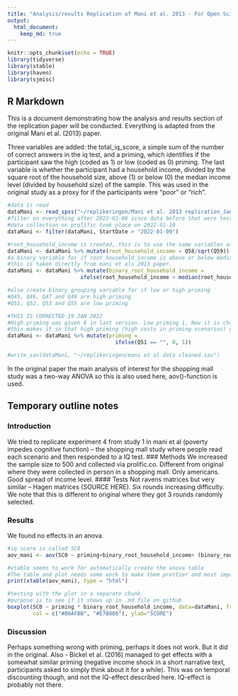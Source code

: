 ```yaml
---
title: "Analysis/results Replication of Mani et al. 2013 - For Open Science course"
output:
  html_document: 
    keep_md: true
---
```

<!-- KNITTING ONLY WORKS IN HTML FOR NOW.  -->


```r
knitr::opts_chunk$set(echo = TRUE)
library(tidyverse)
library(xtable)
library(haven)
library(sjmisc)
```

## R Markdown

This is a document demonstrating how the analysis and results section of the replication paper will be conducted. Everything is adapted from the original Mani et al. (2013) paper.

Three variables are added: the total_iq_score, a simple sum of the number of correct answers in the iq test, and a priming, which identifies if the participant saw the high (coded as 1) or low (coded as 0) priming. The last variable is whether the participant had a household income, divided by the square root of the household size, above (1) or below (0) the median income level (divided by household size) of the sample. This was used in the original study as a proxy for if the participants were "poor" or "rich". 

```r

#data is read 
dataMani <- read_spss("~/replikeringen/Mani et al. 2013 replication_January 12, 2022_09.28.sav")
#filter on everything after 2022-01-09 since data before that were tests.
#data collection on prolific took place on 2022-01-10
dataMani <- filter(dataMani, StartDate > "2022-01-09")

#root_household_income is created, this is to use the same variables as in the original paper.
dataMani <- dataMani %>% mutate(root_household_income = Q58/sqrt(Q59))
#a binary variable for if root_household_income is above or below median of sample is created
#this is taken directly from mani et als 2013 paper.
dataMani <- dataMani %>% mutate(binary_root_household_income = 
                       ifelse(root_household_income > median(root_household_income, na.rm=T), 1, 0))

#also create binary grouping variable for if low or high priming
#Q45, Q46, Q47 and Q49 are high priming
#Q51, Q52, Q53 and Q55 are low priming

#THIS IS CORRECTED 19 JAN 2022
#High priming was given 0 in last version. Low priming 1. Now it is changed. Results are of course the same but the graph looked wrong. 
#this makes it so that high priming (high costs in priming scenarios) get "priming = 1"
dataMani <- dataMani %>% mutate(priming = 
                                  ifelse(Q51 == "", 0, 1))

#write_sav(dataMani, "~/replikeringen/mani et al data cleaned.sav")

```

In the original paper the main analysis of interest for the shopping mall study was a two-way ANOVA 
so this is also used here, aov()-function is used. 




## Temporary outline notes 

### Introduction
We tried to replicate experiment 4 from study 1 in mani et al (poverty impedes cognitive function) – the shopping mall study where people read each scenario and then responded to a IQ test. 
### Methods
We increased the sample size to 500 and collected via prolific.co. Different from original where they were collected in person in a shopping mall. 
Only americans. Good spread of income level. 
#### Tests 
Not ravens matrices but very similar – Hagen matrices (SOURCE HERE). Six rounds increasing difficulty. We note that this is different to original where they got 3 rounds randomly selected. 

### Results
We found no effects in an anova. 
```r
#iq score is called SC0
aov_mani <- aov(SC0 ~ priming+binary_root_household_income+ (binary_root_household_income*priming), dataMani)

#xtable seems to work for automatically create the anova table 
#The table and plot needs some work to make them prettier and most importantly change some labels so you can actually follow what's going on in them. 
print(xtable(aov_mani), type = "html")


```

```r
#testing with the plot in a separate chunk. 
#purpose is to see if it shows up in .md file on github
boxplot(SC0 ~ priming * binary_root_household_income, data=dataMani, frame = FALSE, 
        col = c("#00AFBB", "#E7B800"), ylab="SCORE")

```


### Discussion
Perhaps something wrong with priming, perhaps it does not work. But it did in the original. Also - Bickel et al. (2016) managed to get effects with a somewhat similar priming (negative income shock in a short narrative text, participants asked to simply think about it for a while). This was on temporal discounting though, and not the IQ-effect described here. IQ-effect is probably not there. 


